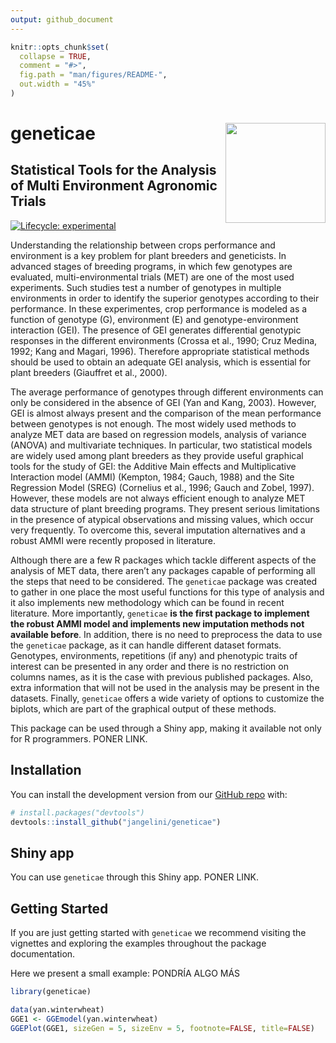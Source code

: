 ```yaml
---
output: github_document
---
```


<!-- README.md is generated from README.Rmd. Please edit that file -->

```r
knitr::opts_chunk$set(
  collapse = TRUE,
  comment = "#>",
  fig.path = "man/figures/README-",
  out.width = "45%"
)
```

# geneticae <img src="man/figures/baseplot.png" align="right" alt="" width="160"/>

## Statistical Tools for the Analysis of Multi Environment Agronomic Trials


<!-- cuando este la web poner acá -->
<!-- --- -->

<!-- Web: <https://mpru.github.io/karel/> -->

<!-- CRAN: <https://CRAN.R-project.org/package=karel> -->

<!-- --- -->

<!-- badges: start -->

<!-- dejo esto porque todavia hay links que no estan disponibles: -->
[![Lifecycle: experimental](https://img.shields.io/badge/lifecycle-experimental-orange.svg)](https://lifecycle.r-lib.org/articles/stages.html)

<!-- cuando este en cran agregar estas -->
<!-- [![CRAN status](https://www.r-pkg.org/badges/version/geneticae)](https://CRAN.R-project.org/package=geneticae) -->
<!-- [![Downloads](https://cranlogs.r-pkg.org/badges/geneticae?color=blue)](https://cran.rstudio.com/package=geneticae) -->
<!-- [![Codecov test coverage](https://codecov.io/gh/r-lib/geneticae/branch/master/graphs/badge.svg)](https://codecov.io/gh/r-lib/geneticae?branch=master) -->
<!-- badges: end -->

Understanding the relationship between crops performance and environment is a
key problem for plant breeders and geneticists. In advanced stages of breeding
programs, in which few genotypes are evaluated, multi-environmental trials (MET)
are one of the most used experiments. Such studies test a number of genotypes in
multiple environments in order to identify the superior genotypes according to
their performance. In these experimentes, crop performance is modeled as a
function of genotype (G), environment (E) and genotype-environment interaction
(GEI). The presence of GEI generates differential genotypic responses in the
different environments (Crossa et al., 1990; Cruz Medina, 1992; Kang and Magari,
1996). Therefore appropriate statistical methods should be used to obtain an
adequate GEI analysis, which is essential for plant breeders (Giauffret et al.,
2000).

The average performance of genotypes through different environments can only be
considered in the absence of GEI (Yan and Kang, 2003). However, GEI is almost
always present and the comparison of the mean performance between genotypes is
not enough. The most widely used methods to analyze MET data are based on
regression models, analysis of variance (ANOVA) and multivariate techniques. In
particular, two statistical models are widely used among plant breeders as they
provide useful graphical tools for the study of GEI: the Additive Main effects
and Multiplicative Interaction model (AMMI) (Kempton, 1984; Gauch, 1988) and the
Site Regression Model (SREG) (Cornelius et al., 1996; Gauch and Zobel, 1997).
However, these models are not always efficient enough to analyze MET data
structure of plant breeding programs. They present serious limitations in the
presence of atypical observations and missing values, which occur very
frequently. To overcome this, several imputation alternatives and a robust AMMI
were recently proposed in literature.

Although there are a few R packages which tackle different aspects of the
analysis of MET data, there aren't any packages capable of performing all the
steps that need to be considered. The `geneticae` package was created to gather
in one place the most useful functions for this type of analysis and it also
implements new methodology which can be found in recent literature. More
importantly, `geneticae` **is the first package to implement the robust AMMI
model and implements new imputation methods not available before**. In addition,
there is no need to preprocess the data to use the `geneticae` package, as it
can handle different dataset formats. Genotypes, environments, repetitions (if
any) and phenotypic traits of interest can be presented in any order and there
is no restriction on columns names, as it is the case with previous published
packages. Also, extra information that will not be used in the analysis may be
present in the datasets. Finally, `geneticae` offers a wide variety of options
to customize the biplots, which are part of the graphical output of these
methods.

This package can be used through a Shiny app, making it available not only for R
programmers. PONER LINK.


## Installation

<!-- poner esto cuando esté en cran -->

<!-- You can install the released version of `geneticae` from -->
<!-- [CRAN](https://CRAN.R-project.org) with: -->

<!-- ``` {r, eval=F} -->
<!-- install.packages("geneticae") -->
<!-- ``` -->

You can install the development version from our [GitHub repo](https://github.com/jangelini/geneticae) with:

``` r
# install.packages("devtools")
devtools::install_github("jangelini/geneticae")
```

## Shiny app

You can use `geneticae` through this Shiny app. PONER LINK.

## Getting Started

If you are just getting started with `geneticae` we recommend visiting the
vignettes and exploring the examples throughout the package documentation.

Here we present a small example: PONDRÍA ALGO MÁS

```r
library(geneticae)

data(yan.winterwheat)
GGE1 <- GGEmodel(yan.winterwheat)
GGEPlot(GGE1, sizeGen = 5, sizeEnv = 5, footnote=FALSE, title=FALSE)
```

